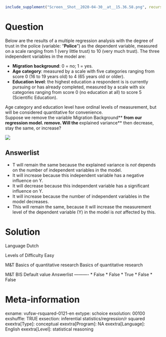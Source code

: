 ```r
include_supplement("Screen__Shot__2020-04-30__at__15.36.58.png", recursive = TRUE)
```

Question
========
Below are the results of a multiple regression analysis with the degree of trust in the police (variable: "**Police**") as the dependent variable, measured on a scale ranging from 1 (very little trust) to 10 (very much trust). The three independent variables in the model are:  
  

- **Migration background**: 0 = no; 1 = yes.
- **Age category**: measured by a scale with five categories ranging from score 0 (16 to 19 years old) to 4 (65 years old or older).
- **Education level**: the highest education a respondent is is currently pursuing or has already completed, measured by a scale with six categories ranging from score 0 (no education at all) to score 5 (Scientific Education).  
      

Age category and education level have ordinal levels of measurement, but will be considered quantitative for convenience.  
Suppose we remove the variable Migration Background** **from our regression model. remove. Will the **explained variance** then decrease, stay the same, or increase?  
  
![](Screen__Shot__2020-04-30__at__15.36.58.png)

Answerlist
----------
* T will remain the same because the explained variance is *not* depends on the number of independent variables in the model.
* It will increase because this independent variable has a negative influence on Y.
* It will decrease because this independent variable has a significant influence on Y.
* It will increase because the number of independent variables in the model decreases.
* This will remain the same, because it will increase the measurement level of the dependent variable (Y) in the model is *not* affected by this.

Solution
========

Language Dutch

Levels of Difficulty Easy

M&T Basics of quantitative research Basics of quantitative research

M&T BIS Default value
Answerlist
----------
* False
* False
* True
* False
* False

Meta-information
================
exname: vufsw-rsquared-0121-en
extype: schoice
exsolution: 00100
exshuffle: TRUE
exsection: inferential statistics/regression/r squared
exextra[Type]: conceptual
exextra[Program]: NA
exextra[Language]: English
exextra[Level]: statistical reasoning


